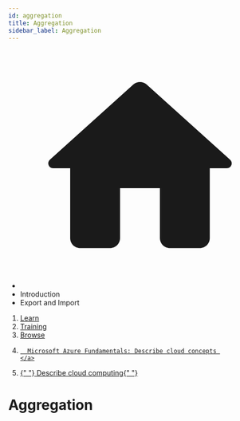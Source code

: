 ```yaml
---
id: aggregation
title: Aggregation
sidebar_label: Aggregation
---
```



<ul
  class="breadcrumbs"
  itemscope=""
  itemtype="https://schema.org/BreadcrumbList">

  <li class="breadcrumbs__item">
    <a aria-label="Home page" class="breadcrumbs__link" href="/">
      <svg
        viewBox="0 0 24 24"
        class="breadcrumbHomeIcon_node_modules-@docusaurus-theme-classic-lib-theme-DocBreadcrumbs-styles-module">
        <path
          d="M10 19v-5h4v5c0 .55.45 1 1 1h3c.55 0 1-.45 1-1v-7h1.7c.46 0 .68-.57.33-.87L12.67 3.6c-.38-.34-.96-.34-1.34 0l-8.36 7.53c-.34.3-.13.87.33.87H5v7c0 .55.45 1 1 1h3c.55 0 1-.45 1-1z"
          fill="currentColor"></path>
      </svg>
    </a>
  </li>
  <li class="breadcrumbs__item">
    <span class="breadcrumbs__link">Introduction</span>
    <meta itemprop="position" content="1" />
  </li>
  <li
    itemscope=""
    itemprop="itemListElement"
    itemtype="https://schema.org/ListItem"
    class="breadcrumbs__item breadcrumbs__item--active">
    <span class="breadcrumbs__link" itemprop="name">
      Export and Import
    </span>
    <meta itemprop="position" content="2" />
  </li>
</ul>

<FunDropdown/>

<ol class="breadcrumbs">
  <li class="breadcrumbs-item" >
    <a href="/"> Learn </a>
  </li>
  <li class="breadcrumbs-item">
    <a href="/learn/training"> Training </a>
  </li>

  <li class="breadcrumbs-item" >
    <a href="/en-us/training/browse/"> Browse </a>
  </li>

  <li class="breadcrumbs-item" >
    <a href="/en-us/training/paths/microsoft-azure-fundamentals-describe-cloud-concepts/">
  
      Microsoft Azure Fundamentals: Describe cloud concepts 
    </a>
  </li>

  <li class="breadcrumbs-item" >
    <a href="/en-us/training/modules/describe-cloud-compute/" >
      {" "}
      Describe cloud computing{" "}
    </a>
  </li>
</ol>

# Aggregation


